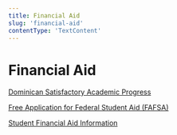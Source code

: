 ```yaml
---
title: Financial Aid
slug: 'financial-aid'
contentType: 'TextContent'
---
```


# Financial Aid

[Dominican Satisfactory Academic Progress](https://www.dominican.edu/admissions/tuition-and-financial-aid/financial-aid-policies/satisfactory-academic-progress)

[Free Application for Federal Student Aid (FAFSA)](https://studentaid.gov/h/apply-for-aid/fafsa)

[Student Financial Aid Information](https://www.makeschool.org/computer-science-degree/tuition-and-aid)
